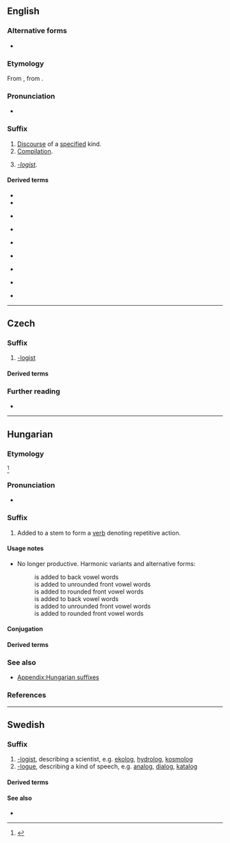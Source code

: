 {{also|log|lóg|lög|løg|log.|løg-}}
==English==

===Alternative forms===
* {{l|en|-logue}}

===Etymology===
From {{der|en|fr|-logue}}, from {{der|en|grc|-λόγος||one who speaks (in a certain manner)}}.

===Pronunciation===
* {{a|US}} {{IPA|/lɒɡ/|lang=en}}

===Suffix===
{{en-suffix}}

# [[discourse|Discourse]] of a [[specify|specified]] kind.
# [[compilation|Compilation]].
# {{lb|en|rare}} ''[[-logist]]''.

====Derived terms====
{{rel-top4|-discourse}}
* {{l|en|dialog}}
* {{l|en|epilog}}
{{rel-mid4}}
* {{l|en|monolog}}
{{rel-mid4}}
* {{l|en|prolog}}
{{rel-mid4}}
* {{l|en|weblog}}
{{rel-bottom}}
{{rel-top4|-compilation}}
* {{l|en|analog}}
{{rel-mid4}}
* {{l|en|catalog}}
{{rel-mid4}}
{{rel-mid4}}
{{rel-bottom}}
{{rel-top4|-logist}}
{{rel-mid4}}
* {{l|en|ideolog}}
{{rel-mid4}}
{{rel-mid4}}
* {{l|en|theolog}}
{{rel-bottom}}

----

==Czech==

===Suffix===
{{head|cs|suffix}}

# [[-logist]]
#: {{suffixusex|lang=cs|bio-|biolog}}
#: {{suffixusex|lang=cs|geo-|geolog}}

====Derived terms====
{{suffixsee|cs|-log}}

===Further reading===
* {{R:Nase rec|artno=5993|title=Slovotvorná charakteristika cizích slov|year=1977}}

----

==Hungarian==

===Etymology===
{{hu-suffix|-l|o-|g|t1=frequentative suffix|t3=frequentative suffix|pos=v}} <ref>{{R:Zaicz 2006}}</ref>

===Pronunciation===
* {{hu-IPA}}

===Suffix===
{{head|hu|suffix}}

# {{lb|hu|frequentative suffix|rare}} Added to a stem to form a [[verb]] denoting repetitive action.
#: {{m|hu|társalog|társa'''log'''|to chat}}

====Usage notes====
* {{qualifier|frequentative suffix}} No longer productive. Harmonic variants and alternative forms:
*: '''{{l|hu|-log}}''' is added to back vowel words
*: '''{{l|hu|-leg}}''' is added to unrounded front vowel words
*: '''{{l|hu|-lög}}''' is added to rounded front vowel words
*: '''{{l|hu|-lyog}}''' is added to back vowel words
*: '''{{l|hu|-lyeg}}''' is added to unrounded front vowel words
*: '''{{l|hu|-lyög}}''' is added to rounded front vowel words

====Conjugation====
{{hu-conj-ok|-l|o|g|vowelout=y|intrans=y}}

====Derived terms====
{{suffixsee|hu|pos=verb}}

===See also===
* [[Appendix:Hungarian suffixes]]

===References===
<references/>

----

==Swedish==

===Suffix===
{{head|sv|suffix|definite singular|-logen|indefinite plural|-loger|definite plural|-logerna}}

# [[-logist]], describing a scientist, e.g. [[ekolog]], [[hydrolog]], [[kosmolog]]
# [[-logue]], describing a kind of speech, e.g. [[analog]], [[dialog]], [[katalog]]

====Derived terms====
{{suffixsee|sv}}

====See also====
* {{l|sv|-logi}}